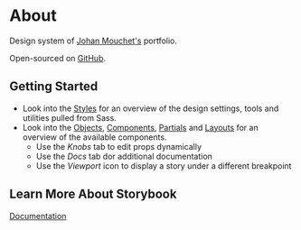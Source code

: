 
<Meta title="About/Getting Started" />

# About

Design system of [Johan Mouchet's](https://www.johan-mouchet.com/) portfolio.

Open-sourced on [GitHub](https://github.com/JohanMouchet/johan-mouchet.com).

## Getting Started

- Look into the [Styles](/storybook/?path=/story/styles-colors--default-story) for an overview of the design settings, tools and utilities pulled from Sass.
- Look into the [Objects](/storybook/?path=/story/objects-button--default-story), [Components](/storybook/?path=/story/components-projects--default-story), [Partials](/storybook/?path=/story/partials-header--default-story) and [Layouts](/storybook/?path=/story/layouts-default--default-story) for an overview of the available components.
  - Use the _Knobs_ tab to edit props dynamically
  - Use the _Docs_ tab dor additional documentation
  - Use the _Viewport_ icon to display a story under a different breakpoint

## Learn More About Storybook

[Documentation](https://storybook.js.org/docs/basics/introduction/)
